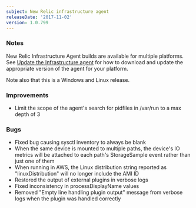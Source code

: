 ```yaml
---
subject: New Relic infrastructure agent
releaseDate: '2017-11-02'
version: 1.0.799
---
```


### Notes

New Relic Infrastructure Agent builds are available for multiple platforms. See [Update the Infrastructure agent](https://docs.newrelic.com/docs/infrastructure/new-relic-infrastructure/installation/update-infrastructure-agent) for how to download and update the appropriate version of the agent for your platform.

Note also that this is a Windows and Linux release.

### Improvements

* Limit the scope of the agent's search for pidfiles in /var/run to a max depth of 3

### Bugs

* Fixed bug causing sysctl inventory to always be blank
* When the same device is mounted to multiple paths, the device's IO metrics will be attached to each path's StorageSample event rather than just one of them
* When running in AWS, the Linux distribution string reported as "linuxDistribution" will no longer include the AMI ID
* Restored the output of external plugins in verbose logs
* Fixed inconsistency in processDisplayName values
* Removed "Empty line handling plugin output" message from verbose logs when the plugin was handled correctly
